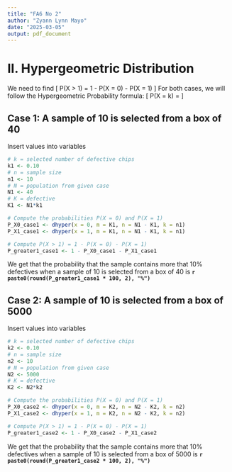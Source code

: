 ```yaml
---
title: "FA6 No 2"
author: "Zyann Lynn Mayo"
date: "2025-03-05"
output: pdf_document
---
```


# **II. Hypergeometric Distribution**

We need to find 
\[
P(X > 1) = 1 - P(X = 0) - P(X = 1)
\]
For both cases, we will follow the Hypergeometric Probability formula:
\[
P(X = k) = \frac{\binom{K}{k} \binom{N-K}{n-k}}{\binom{N}{n}}
\]

## Case 1: A sample of 10 is selected from a box of 40

Insert values into variables
```r
# k = selected number of defective chips
k1 <- 0.10
# n = sample size 
n1 <- 10
# N = population from given case
N1 <- 40
# K = defective 
K1 <- N1*k1

# Compute the probabilities P(X = 0) and P(X = 1)
P_X0_case1 <- dhyper(x = 0, m = K1, n = N1 - K1, k = n1)
P_X1_case1 <- dhyper(x = 1, m = K1, n = N1 - K1, k = n1)

# Compute P(X > 1) = 1 - P(X = 0) - P(X = 1)
P_greater1_case1 <- 1 - P_X0_case1 - P_X1_case1
```

We get that the probability that the sample contains more that 10% defectives when a sample of 10 is selected from a box of 40 is **`r paste0(round(P_greater1_case1 * 100, 2), "%")` **

## Case 2: A sample of 10 is selected from a box of 5000

Insert values into variables
```r
# k = selected number of defective chips
k2 <- 0.10
# n = sample size 
n2 <- 10
# N = population from given case
N2 <- 5000
# K = defective 
K2 <- N2*k2

# Compute the probabilities P(X = 0) and P(X = 1)
P_X0_case2 <- dhyper(x = 0, m = K2, n = N2 - K2, k = n2)
P_X1_case2 <- dhyper(x = 1, m = K2, n = N2 - K2, k = n2)

# Compute P(X > 1) = 1 - P(X = 0) - P(X = 1)
P_greater1_case2 <- 1 - P_X0_case2 - P_X1_case2
```

We get that the probability that the sample contains more that 10% defectives when a sample of 10 is selected from a box of 5000 is **`r paste0(round(P_greater1_case2 * 100, 2), "%")` **

